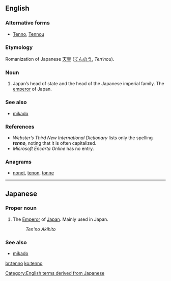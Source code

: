 {{also|Tenno}}
==English==

===Alternative forms===
* [[Tenno#English|Tenno]], [[Tennou#English|Tennou]]

===Etymology===
Romanization of Japanese [[天皇]] ([[てんのう]], ''Ten’nou'').

===Noun===
{{en-noun}}

# Japan’s head of state and the head of the Japanese imperial family.  The [[emperor]] of Japan.

===See also===
* [[mikado]]

===References===
* ''Webster’s Third New International Dictionary'' lists only the spelling '''''tenno''''', noting that it is often capitalized.
* ''Microsoft Encarta Online'' has no entry.

===Anagrams===
* [[nonet#English|nonet]], [[tenon#English|tenon]], [[tonne#English|tonne]]

[[Category:English terms derived from Japanese]]

----

==Japanese==

===Proper noun===
{{ja-pos|r|proper|hira=てんのう}}

# {{ja-def|天皇}} The [[emperor|Emperor]] of [[Japan]].  Mainly used in Japan.
#: ''Ten'no Akihito''

===See also===
* [[mikado]]

[[br:tenno]]
[[ko:tenno]]